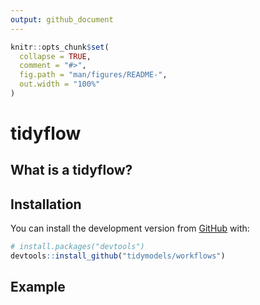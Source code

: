 ```yaml
---
output: github_document
---
```


<!-- README.md is generated from README.Rmd. Please edit that file -->

```r
knitr::opts_chunk$set(
  collapse = TRUE,
  comment = "#>",
  fig.path = "man/figures/README-",
  out.width = "100%"
)
```

# tidyflow

<!-- badges: start -->
<!-- [![Travis build status](https://travis-ci.org/tidymodels/workflows.svg?branch=master)](https://travis-ci.org/tidymodels/workflows) -->
<!-- [![Codecov test coverage](https://codecov.io/gh/tidymodels/workflows/branch/master/graph/badge.svg)](https://codecov.io/gh/tidymodels/workflows?branch=master) -->
<!-- [![R build status](https://github.com/tidymodels/workflows/workflows/R-CMD-check/badge.svg)](https://github.com/tidymodels/workflows) -->
<!-- badges: end -->

## What is a tidyflow? 

<!-- A tidyflow is an object that can bundle together your data, splitting, resampling, preprocessing, modeling, and post-processing requests. For example, if you have a `recipe` and `parsnip` model, these can be combined into a workflow. The advantages are: -->

<!--  * You don't have to keep track of separate objects in your workspace. -->

<!--  * The recipe prepping and model fitting can be executed using a single call to `fit()`. -->

<!--  * If you have custom tuning parameter settings, these can be defined using a simpler interface when combined with [tune](https://github.com/tidymodels/tune). -->

<!--  * In the future, workflows will be able to add post-processing operations, such as modifying the probability cutoff for two-class models. -->
 
## Installation

<!-- You can install tidyflow from Github with: -->

<!-- ``` r -->
<!-- install.packages("workflows") -->
<!-- ``` -->

You can install the development version from [GitHub](https://github.com/) with:

``` r
# install.packages("devtools")
devtools::install_github("tidymodels/workflows")
```
 
## Example

<!-- Suppose you were modeling data on cars. Say...the fuel efficiency of 32 cars. You know that the relationship between engine displacement and miles-per-gallon is nonlinear, and you would like to model that as a spline before adding it to a Bayesian linear regression model. You might have a recipe to specify the spline: -->

<!-- ```{r spline-rec, eval = FALSE} -->
<!-- library(recipes) -->
<!-- library(parsnip) -->
<!-- library(tidyflow) -->

<!-- spline_cars <- recipe(mpg ~ ., data = mtcars) %>%  -->
<!--   step_ns(disp, deg_free = 10) -->
<!-- ``` -->

<!-- and a model object: -->

<!-- ```{r car-mod, eval = FALSE} -->
<!-- bayes_lm <- linear_reg() %>%  -->
<!--   set_engine("stan") -->
<!-- ``` -->

<!-- To use these, you would generally run: -->

<!-- ```{r car-fit, eval = FALSE} -->
<!-- spline_cars_prepped <- prep(spline_cars, mtcars) -->
<!-- bayes_lm_fit <- fit(bayes_lm, mpg ~ ., data = juice(spline_cars_prepped)) -->
<!-- ``` -->

<!-- You can't predict on new samples using `bayes_lm_fit` without the prepped version of `spline_cars` around. You also might have other models and recipes in your workspace. This might lead to getting them mixed-up or forgetting to save the model/recipe pair that you are most interested in. -->

<!-- workflows makes this easier by combining these objects together: -->

<!-- ```{r tflow, eval = FALSE} -->
<!-- car_tflow <- workflow() %>%  -->
<!--   plug_recipe(spline_cars) %>%  -->
<!--   plug_model(bayes_lm) -->
<!-- ``` -->

<!-- Now you can prepare the recipe and estimate the model via a single call to `fit()`: -->

<!-- ```{r tflow-fit, eval = FALSE} -->
<!-- car_tflow_fit <- fit(car_tflow, data = mtcars) -->
<!-- ``` -->

<!-- You can alter existing workflows using `replace_recipe()` / `replace_model()` and `drop_recipe()` / `drop_model()`. -->
